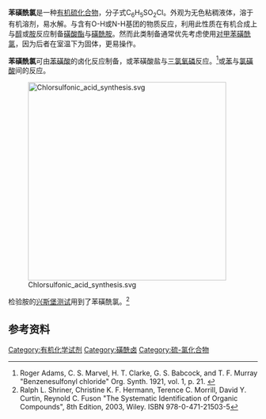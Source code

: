 {{Chembox
| ImageFile = Benzene sulfochloride.svg
| ImageSize = 
| ImageAlt = 
| IUPACName = benzenesulfonyl chloride
| OtherNames = 
|Section1={{Chembox Identifiers
| CASNo = 98-09-9
| CASNo_Ref = {{cascite|correct|CAS}}
|  PubChem  =  7369
|  ChemSpiderID  =  7091
|  InChI  =  1/C6H5ClO2S/c7-10(8,9)6-4-2-1-3-5-6/h1-5H
|  InChIKey  =  CSKNSYBAZOQPLR-UHFFFAOYAR
|  StdInChI  =  1S/C6H5ClO2S/c7-10(8,9)6-4-2-1-3-5-6/h1-5H
|  StdInChIKey  =  CSKNSYBAZOQPLR-UHFFFAOYSA-N
|  SMILES  =  C1=CC=C(C=C1)S(=O)(=O)Cl
}}
|Section2={{Chembox Properties
| Formula = C<sub>6</sub>H<sub>5</sub>ClO<sub>2</sub>S
| MolarMass = 176.62
| Appearance = 无色粘稠液体
| Density = 
| MeltingPt = 13 - 14 °C
| BoilingPt = 
| Solubility = 反应}}
|Section3={{Chembox Hazards
| MainHazards = 
| FlashPt = 
| AutoignitionPt = 
 }}
|ImageFile1=Benzenesulfonylchloride_3dballs.png}}

'''苯磺酰氯'''是一种[[有机硫化学|有机硫化合物]]，分子式C<sub>6</sub>H<sub>5</sub>SO<sub>2</sub>Cl。外观为无色粘稠液体，溶于有机溶剂，易水解。与含有O-H或N-H基团的物质反应，利用此性质在有机合成上与[[醇|醇]]或[[胺|胺]]反应制备[[磺酸酯|磺酸酯]]与[[磺酰胺|磺酰胺]]。然而此类制备通常优先考虑使用[[对甲苯磺酰氯|对甲苯磺酰氯]]，因为后者在室温下为固体，更易操作。

'''苯磺酰氯'''可由[[苯磺酸|苯磺酸]]的卤化反应制备，或苯磺酸盐与[[三氯氧磷|三氯氧磷]]反应。<ref>Roger Adams, C. S. Marvel, H. T. Clarke, G. S. Babcock, and T. F. Murray "Benzenesulfonyl chloride" Org. Synth. 1921, vol. 1, p. 21. {{DOI|10.15227/orgsyn.001.0021}}</ref>或[[苯|苯]]与[[氯磺酸|氯磺酸]]间的反应。

[[File:Chlorsulfonic_acid_synthesis.svg|400px]]

检验胺的[[兴斯堡反应|兴斯堡测试]]用到了苯磺酰氯。<ref>Ralph L. Shriner, Christine K. F. Hermann, Terence C. Morrill, David Y. Curtin, Reynold C. Fuson "The Systematic Identification of Organic Compounds", 8th Edition, 2003, Wiley. ISBN 978-0-471-21503-5</ref>

== 参考资料 ==
{{reflist}}
{{苯}}

[[Category:有机化学试剂|Category:有机化学试剂]]
[[Category:磺酰卤|Category:磺酰卤]]
[[Category:硫-氯化合物|Category:硫-氯化合物]]